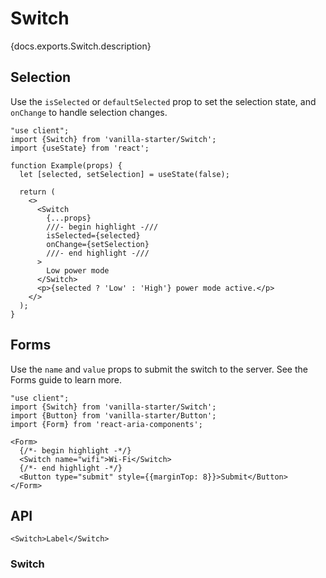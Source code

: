 


# Switch

<PageDescription>{docs.exports.Switch.description}</PageDescription>

<ExampleSwitcher>
  <VisualExample
    component={VanillaSwitch}
    docs={docs.exports.Switch}
    links={docs.links}
    props={['children', 'isDisabled']}
    initialProps={{children: 'Low power mode'}}
    type="vanilla"
    files={["starters/docs/src/Switch.tsx", "starters/docs/src/Switch.css"]} />
  <VisualExample
    component={TailwindSwitch}
    docs={docs.exports.Switch}
    links={docs.links}
    props={['children', 'isDisabled']}
    initialProps={{children: 'Low power mode'}}
    type="tailwind"
    files={["starters/tailwind/src/Switch.tsx", "starters/tailwind/src/index.css"]} />
</ExampleSwitcher>

## Selection

Use the `isSelected` or `defaultSelected` prop to set the selection state, and `onChange` to handle selection changes.

```tsx render
"use client";
import {Switch} from 'vanilla-starter/Switch';
import {useState} from 'react';

function Example(props) {
  let [selected, setSelection] = useState(false);

  return (
    <>
      <Switch 
        {...props}
        ///- begin highlight -///
        isSelected={selected}
        onChange={setSelection}
        ///- end highlight -///
      >
        Low power mode
      </Switch>
      <p>{selected ? 'Low' : 'High'} power mode active.</p>
    </>
  );
}
```

## Forms

Use the `name` and `value` props to submit the switch to the server. See the Forms guide to learn more.

```tsx render
"use client";
import {Switch} from 'vanilla-starter/Switch';
import {Button} from 'vanilla-starter/Button';
import {Form} from 'react-aria-components';

<Form>
  {/*- begin highlight -*/}
  <Switch name="wifi">Wi-Fi</Switch>
  {/*- end highlight -*/}
  <Button type="submit" style={{marginTop: 8}}>Submit</Button>
</Form>
```

## API

<Anatomy />

```tsx links={{Switch: '#switch'}}
<Switch>Label</Switch>
```

### Switch

<PropTable component={docs.exports.Switch} links={docs.links} />

<StateTable defaultClassName="react-aria-Switch" properties={docs.exports.SwitchRenderProps.properties} />
